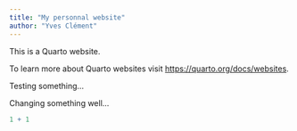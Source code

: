 ```yaml
---
title: "My personnal website"
author: "Yves Clément"
---
```


This is a Quarto website.

To learn more about Quarto websites visit <https://quarto.org/docs/websites>.

Testing something...

Changing something well...

```r
1 + 1
```
